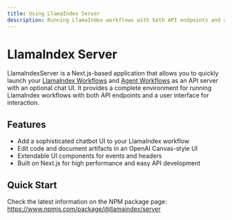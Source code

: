 ```yaml
---
title: Using LlamaIndex Server
description: Running LlamaIndex workflows with both API endpoints and a user interface for interaction
---
```


# LlamaIndex Server

LlamaIndexServer is a Next.js-based application that allows you to quickly launch your [LlamaIndex Workflows](https://ts.llamaindex.ai/docs/llamaindex/modules/agents/workflows) and [Agent Workflows](https://ts.llamaindex.ai/docs/llamaindex/modules/agents/agent_workflow) as an API server with an optional chat UI. It provides a complete environment for running LlamaIndex workflows with both API endpoints and a user interface for interaction.

## Features

- Add a sophisticated chatbot UI to your LlamaIndex workflow
- Edit code and document artifacts in an OpenAI Canvas-style UI
- Extendable UI components for events and headers
- Built on Next.js for high performance and easy API development

## Quick Start

Check the latest information on the NPM package page: https://www.npmjs.com/package/@llamaindex/server
